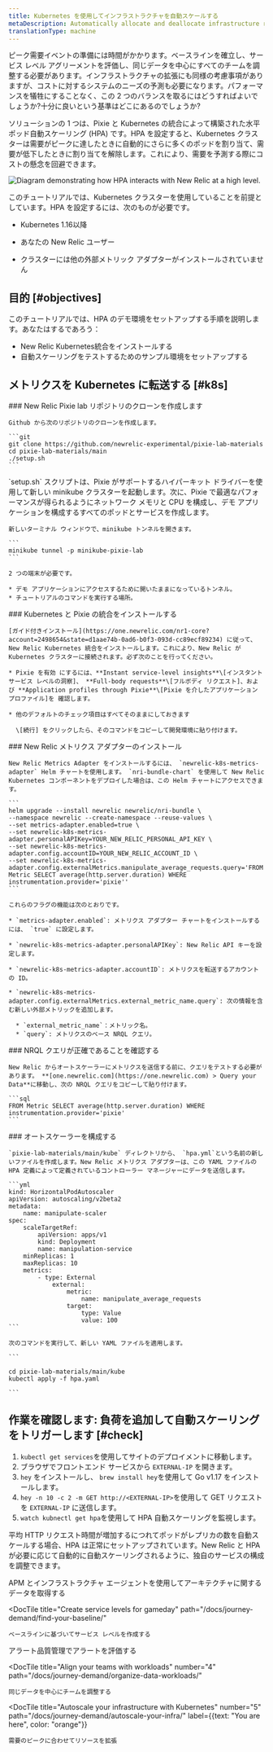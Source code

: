 ```yaml
---
title: Kubernetes を使用してインフラストラクチャを自動スケールする
metaDescription: Automatically allocate and deallocate infrastructure resources to your pods with horizontal pod autoscaling.
translationType: machine
---
```



ピーク需要イベントの準備には時間がかかります。ベースラインを確立し、サービス レベル アグリーメントを評価し、同じデータを中心にすべてのチームを調整する必要があります。インフラストラクチャの拡張にも同様の考慮事項がありますが、コストに対するシステムのニーズの予測も必要になります。パフォーマンスを犠牲にすることなく、この 2 つのバランスを取るにはどうすればよいでしょうか?十分に良いという基準はどこにあるのでしょうか?

ソリューションの 1 つは、Pixie と Kubernetes の統合によって構築された水平ポッド自動スケーリング (HPA) です。HPA を設定すると、Kubernetes クラスターは需要がピークに達したときに自動的にさらに多くのポッドを割り当て、需要が低下したときに割り当てを解除します。これにより、需要を予測する際にコストの懸念を回避できます。

<img
  title="Horizontal pod autoscaling"
  alt="Diagram demonstrating how HPA interacts with New Relic at a high level."
  src={kubernetesK8sHPA}
/>

このチュートリアルでは、Kubernetes クラスターを使用していることを前提としています。HPA を設定するには、次のものが必要です。

* Kubernetes 1.16以降

* あなたの New Relic ユーザー

  <InlinePopover type="licenseKey"/>

* クラスターには他の外部メトリック アダプターがインストールされていません

## 目的 [#objectives]

このチュートリアルでは、HPA のデモ環境をセットアップする手順を説明します。あなたはするであろう：

* New Relic Kubernetes統合をインストールする
* 自動スケーリングをテストするためのサンプル環境をセットアップする

## メトリクスを Kubernetes に転送する [#k8s]

<Steps>
  <Step>
    ### New Relic Pixie lab リポジトリのクローンを作成します

    Github から次のリポジトリのクローンを作成します。

    ```git
    git clone https://github.com/newrelic-experimental/pixie-lab-materials 
    ​​cd pixie-lab-materials/main 
    ./setup.sh
    ```
  </Step>

  <Step>
    `setup.sh` スクリプトは、Pixie がサポートするハイパーキット ドライバーを使用して新しい minikube クラスターを起動します。次に、Pixie で最適なパフォーマンスが得られるようにネットワーク メモリと CPU を構成し、デモ アプリケーションを構成するすべてのポッドとサービスを作成します。

    新しいターミナル ウィンドウで、minikube トンネルを開きます。

    ```
    minikube tunnel -p minikube-pixie-lab
    ```

    2 つの端末が必要です。

    * デモ アプリケーションにアクセスするために開いたままになっているトンネル。
    * チュートリアルのコマンドを実行する場所。
  </Step>

  <Step>
    ### Kubernetes と Pixie の統合をインストールする

    [ガイド付きインストール](https://one.newrelic.com/nr1-core?account=2498654&state=d1aae74b-0ad6-b0f3-093d-cc89ecf89234) に従って、New Relic Kubernetes 統合をインストールします。これにより、New Relic が Kubernetes クラスターに接続されます。必ず次のことを行ってください。

    * Pixie を有効 にするには、**Instant service-level insights**\[インスタント サービス レベルの洞察]、 **Full-body requests**\[フルボディ リクエスト]、および **Application profiles through Pixie**\[Pixie を介したアプリケーション プロファイル]を 確認します。

    * 他のデフォルトのチェック項目はすべてそのままにしておきます

      \[続行] をクリックしたら、そのコマンドをコピーして開発環境に貼り付けます。
  </Step>

  <Step>
    ### New Relic メトリクス アダプターのインストール

    New Relic Metrics Adapter をインストールするには、 `newrelic-k8s-metrics-adapter` Helm チャートを使用します。 `nri-bundle-chart` を使用して New Relic Kubernetes コンポーネントをデプロイした場合は、この Helm チャートにアクセスできます。

    ```
    helm upgrade --install newrelic newrelic/nri-bundle \
    --namespace newrelic --create-namespace --reuse-values \
    --set metrics-adapter.enabled=true \
    --set newrelic-k8s-metrics-adapter.personalAPIKey=YOUR_NEW_RELIC_PERSONAL_API_KEY \
    --set newrelic-k8s-metrics-adapter.config.accountID=YOUR_NEW_RELIC_ACCOUNT_ID \
    --set newrelic-k8s-metrics-adapter.config.externalMetrics.manipulate_average_requests.query='FROM Metric SELECT average(http.server.duration) WHERE instrumentation.provider='pixie''
    ```

    これらのフラグの機能は次のとおりです。

    * `metrics-adapter.enabled`: メトリクス アダプター チャートをインストールするには、 `true` に設定します。

    * `newrelic-k8s-metrics-adapter.personalAPIKey`: New Relic API キーを設定します。

    * `newrelic-k8s-metrics-adapter.accountID`: メトリクスを転送するアカウントの ID。

    * `newrelic-k8s-metrics-adapter.config.externalMetrics.external_metric_name.query`: 次の情報を含む新しい外部メトリックを追加します。

      * `external_metric_name`：メトリック名。
      * `query`: メトリクスのベース NRQL クエリ。
  </Step>

  <Step>
    ### NRQL クエリが正確であることを確認する

    New Relic からオートスケーラーにメトリクスを送信する前に、クエリをテストする必要があります。 **[one.newrelic.com](https://one.newrelic.com) > Query your Data**に移動し、次の NRQL クエリをコピーして貼り付けます。

    ```sql
    FROM Metric SELECT average(http.server.duration) WHERE instrumentation.provider='pixie'
    ```
  </Step>

  <Step>
    ### オートスケーラーを構成する

    `pixie-lab-materials/main/kube` ディレクトリから、 `hpa.yml`という名前の新しいファイルを作成します。New Relic メトリクス アダプターは、この YAML ファイルの HPA 定義によって定義されているコントローラー マネージャーにデータを送信します。

    ```yml
    kind: HorizontalPodAutoscaler
    apiVersion: autoscaling/v2beta2
    metadata:
        name: manipulate-scaler
    spec:
        scaleTargetRef:
            apiVersion: apps/v1
            kind: Deployment
            name: manipulation-service
        minReplicas: 1
        maxReplicas: 10
        metrics:
            - type: External
                external:
                    metric:
                        name: manipulate_average_requests
                    target:
                        type: Value
                        value: 100
    ```

    次のコマンドを実行して、新しい YAML ファイルを適用します。

    ```

    cd pixie-lab-materials/main/kube
    kubectl apply -f hpa.yaml

    ```
  </Step>
</Steps>

## 作業を確認します: 負荷を追加して自動スケーリングをトリガーします [#check]

1. `kubectl get services`を使用してサイトのデプロイメントに移動します。
2. ブラウザでフロントエンド サービスから `EXTERNAL-IP` を開きます。
3. `hey` をインストールし、 `brew install hey`を使用して Go v1.17 をインストールします。
4. `hey -n 10 -c 2 -m GET http://<EXTERNAL-IP>`を使用して GET リクエストを `EXTERNAL-IP` に送信します。
5. `watch kubnectl get hpa`を使用して HPA 自動スケーリングを監視します。

平均 HTTP リクエスト時間が増加するにつれてポッドがレプリカの数を自動スケールする場合、HPA は正常にセットアップされています。New Relic と HPA が必要に応じて自動的に自動スケーリングされるように、独自のサービスの構成を調整できます。

<DocTiles numbered>
  <DocTile
    title="Get started"
    path="/docs/journey-demand/get-started"
  >
    APM とインフラストラクチャ エージェントを使用してアーキテクチャに関するデータを取得する
  </DocTile>

  <DocTile
    title="Create service levels for gameday"
    path="/docs/journey-demand/find-your-baseline/"
  >
    ベースラインに基づいてサービス レベルを作成する
  </DocTile>
</DocTiles>

<DocTiles>
  <DocTile
    title="Reduce noise with quality alerts"
    number="3"
    path="/docs/journey-demand/create-quality-alerts/"
  >
    アラート品質管理でアラートを評価する
  </DocTile>

  <DocTile
    title="Align your teams with workloads"
    number="4"
    path="/docs/journey-demand/organize-data-workloads/"
  >
    同じデータを中心にチームを調整する
  </DocTile>

  <DocTile
    title="Autoscale your infrastructure with Kubernetes"
    number="5"
    path="/docs/journey-demand/autoscale-your-infra/"
    label={{text: "You are here", color: "orange"}}
  >
    需要のピークに合わせてリソースを拡張
  </DocTile>
</DocTiles>